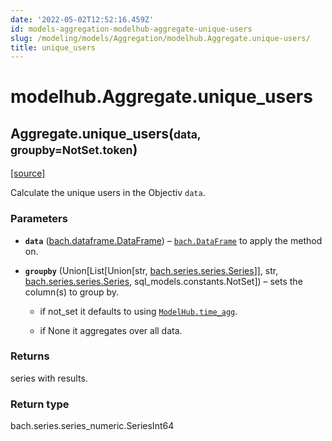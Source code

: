 ```yaml
---
date: '2022-05-02T12:52:16.459Z'
id: models-aggregation-modelhub-aggregate-unique-users
slug: /modeling/models/Aggregation/modelhub.Aggregate.unique-users/
title: unique_users
---
```


# modelhub.Aggregate.unique_users

<div class="method">

<h2 class="signature-method"><span class="additional-name">Aggregate.</span><span class="name">unique_users(</span><small class="parameter-list"><span class="parameter" id="data">data</span>, <span class="parameter" id="groupby">groupby=NotSet.token</span></small>)</h2>


&#8203;<span class="view-source">[[source]](https://github.com/objectiv/objectiv-analytics/blob/main/modelhub/modelhub/aggregate.py)</span>

<div class="content">

Calculate the unique users in the Objectiv `data`.


### Parameters

* **`data`** ([bach.dataframe.DataFrame](/docs/modeling/bach/api-reference/DataFrame/bach.DataFrame)) – [`bach.DataFrame`](/docs/modeling/bach/api-reference/DataFrame/bach.DataFrame) to apply the method on.

* **`groupby`** (Union[List[Union[str, [bach.series.series.Series](/docs/modeling/bach/api-reference/Series/bach.Series)]], str, [bach.series.series.Series](/docs/modeling/bach/api-reference/Series/bach.Series), sql_models.constants.NotSet]) – sets the column(s) to group by.

  * if not_set it defaults to using [`ModelHub.time_agg`](/docs/modeling/modelhub-api-reference/ModelHub/modelhub.ModelHub.time-agg).

  * if None it aggregates over all data.




### Returns

series with results.



### Return type

bach.series.series_numeric.SeriesInt64



</div>

</div>
